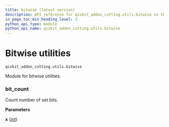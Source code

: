 ```yaml
---
title: bitwise (latest version)
description: API reference for qiskit_addon_cutting.utils.bitwise in the latest version of qiskit-addon-cutting
in_page_toc_min_heading_level: 2
python_api_type: module
python_api_name: qiskit_addon_cutting.utils.bitwise
---
```


<span id="module-qiskit_addon_cutting.utils.bitwise" />

<span id="bitwise-utilities-qiskit-addon-cutting-utils-bitwise" />

# Bitwise utilities

`qiskit_addon_cutting.utils.bitwise`

Module for bitwise utilities.

### bit\_count

<Function id="qiskit_addon_cutting.utils.bitwise.bit_count" github="https://github.com/Qiskit/qiskit-addon-cutting/tree/stable/0.9/qiskit_addon_cutting/utils/bitwise.py" signature="bit_count(x, /)">
  Count number of set bits.

  **Parameters**

  **x** ([*int*](https://docs.python.org/3/library/functions.html#int "(in Python v3.13)"))
</Function>


